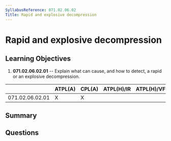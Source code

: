 ```yaml
---
SyllabusReference: 071.02.06.02
Title: Rapid and explosive decompression
---
```


# Rapid and explosive decompression

## Learning Objectives

1. **071.02.06.02.01** -- Explain what can cause, and how to detect, a rapid or an
   explosive decompression.

|                 | ATPL(A) | CPL(A) | ATPL(H)/IR | ATPL(H)/VFR | CPL(H) | IR  | CBIR(A) |
| --------------- | ------- | ------ | ---------- | ----------- | ------ | --- | ------- |
| 071.02.06.02.01 | X       | X      |            |             |        |     |         |

## Summary

## Questions
